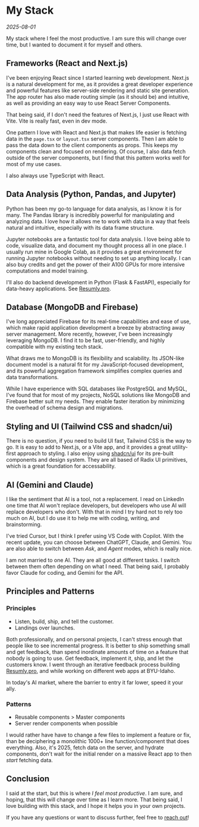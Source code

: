 # My Stack

_2025-08-01_

My stack where I feel the most productive. I am sure this will change over time, but I wanted to document it for myself and others.

## Frameworks (React and Next.js)

I've been enjoying React since I started learning web development. Next.js is a natural development for me, as it provides a great developer experience and powerful features like server-side rendering and static site generation. The app router has also made routing simple (as it should be) and intuitive, as well as providing an easy way to use React Server Components.

That being said, if I don't need the features of Next.js, I just use React with Vite. Vite is really fast, even in dev mode.

One pattern I love with React and Next.js that makes life easier is fetching data in the `page.tsx` or `layout.tsx` server components. Then I am able to pass the data down to the client components as props. This keeps my components clean and focused on rendering. Of course, I also data fetch outside of the server components, but I find that this pattern works well for most of my use cases.

I also always use TypeScript with React.

## Data Analysis (Python, Pandas, and Jupyter)

Python has been my go-to language for data analysis, as I know it is for many. The Pandas library is incredibly powerful for manipulating and analyzing data. I love how it allows me to work with data in a way that feels natural and intuitive, especially with its data frame structure.

Jupyter notebooks are a fantastic tool for data analysis. I love being able to code, visualize data, and document my thought process all in one place. I usually run mine in Google Colab, as it provides a great environment for running Jupyter notebooks without needing to set up anything locally. I can also buy credits and get the power of their A100 GPUs for more intensive computations and model training.

I'll also do backend development in Python (Flask & FastAPI), especially for data-heavy applications. See [Resumly.pro](/blog/resumly).

## Database (MongoDB and Firebase)

I've long appreciated Firebase for its real-time capabilities and ease of use, which make rapid application development a breeze by abstracting away server management. More recently, however, I've been increasingly leveraging MongoDB. I find it to be fast, user-friendly, and highly compatible with my existing tech stack.

What draws me to MongoDB is its flexibility and scalability. Its JSON-like document model is a natural fit for my JavaScript-focused development, and its powerful aggregation framework simplifies complex queries and data transformations.

While I have experience with SQL databases like PostgreSQL and MySQL, I've found that for most of my projects, NoSQL solutions like MongoDB and Firebase better suit my needs. They enable faster iteration by minimizing the overhead of schema design and migrations.

## Styling and UI (Tailwind CSS and shadcn/ui)

There is no question, if you need to build UI fast, Tailwind CSS is the way to go. It is easy to add to Next.js, or a Vite app, and it provides a great utility-first approach to styling. I also enjoy using [shadcn/ui](https://ui.shadcn.com) for its pre-built components and design system. They are all based of Radix UI primitives, which is a great foundation for accessability.

## AI (Gemini and Claude)

I like the sentiment that AI is a tool, not a replacement. I read on LinkedIn one time that AI won't replace developers, but developers who use AI will replace developers who don't. With that in mind I try hard not to rely too much on AI, but I do use it to help me with coding, writing, and brainstorming.

I've tried Cursor, but I think I prefer using VS Code with Copilot. With the recent update, you can choose between ChatGPT, Claude, and Gemini. You are also able to switch between _Ask_, and _Agent_ modes, which is really nice.

I am not married to one AI. They are all good at different tasks. I switch between them often depending on what I need. That being said, I probably favor Claude for coding, and Gemini for the API.

## Principles and Patterns

### Principles

- Listen, build, ship, and tell the customer.
- Landings over launches.

Both professionally, and on personal projects, I can't stress enough that people like to see incremental progress. It is better to ship something small and get feedback, than spend inordinate amounts of time on a feature that nobody is going to use. Get feedback, implement it, ship, and let the customers know. I went through an iterative feedback process building [Resumly.pro](/blog/resumly-launch#key-challenges-and-learnings), and while working on different web apps at BYU-Idaho.

In today's AI market, where the barrier to entry it far lower, speed it your ally.

### Patterns

- Reusable components > Master components
- Server render components when possible

I would rather have have to change a few files to implement a feature or fix, than be deciphering a monolithic 1000+ line function/component that does everything. Also, it's 2025, fetch data on the server, and hydrate components, don't wait for the initial render on a massive React app to then _start_ fetching data.

## Conclusion

I said at the start, but this is where _I feel most productive_. I am sure, and hoping, that this will change over time as I learn more. That being said, I love building with this stack, and I hope it helps you in your own projects.

If you have any questions or want to discuss further, feel free to [reach out](/contact)!
